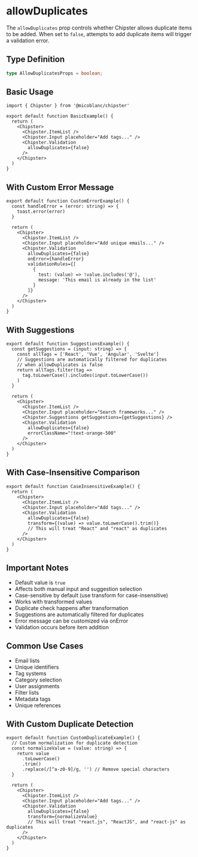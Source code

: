 # allowDuplicates

The `allowDuplicates` prop controls whether Chipster allows duplicate items to be added. When set to `false`, attempts to add duplicate items will trigger a validation error.

## Type Definition
```typescript
type AllowDuplicatesProps = boolean;
```

## Basic Usage

```tsx filename="BasicExample.tsx" copy
import { Chipster } from '@micoblanc/chipster'

export default function BasicExample() {
  return (
    <Chipster>
      <Chipster.ItemList />
      <Chipster.Input placeholder="Add tags..." />
      <Chipster.Validation 
        allowDuplicates={false}
      />
    </Chipster>
  )
}
```

## With Custom Error Message

```tsx filename="CustomErrorExample.tsx" copy
export default function CustomErrorExample() {
  const handleError = (error: string) => {
    toast.error(error)
  }

  return (
    <Chipster>
      <Chipster.ItemList />
      <Chipster.Input placeholder="Add unique emails..." />
      <Chipster.Validation 
        allowDuplicates={false}
        onError={handleError}
        validationRules={[
          {
            test: (value) => !value.includes('@'),
            message: 'This email is already in the list'
          }
        ]}
      />
    </Chipster>
  )
}
```

## With Suggestions

```tsx filename="SuggestionsExample.tsx" copy
export default function SuggestionsExample() {
  const getSuggestions = (input: string) => {
    const allTags = ['React', 'Vue', 'Angular', 'Svelte']
    // Suggestions are automatically filtered for duplicates
    // when allowDuplicates is false
    return allTags.filter(tag => 
      tag.toLowerCase().includes(input.toLowerCase())
    )
  }

  return (
    <Chipster>
      <Chipster.ItemList />
      <Chipster.Input placeholder="Search frameworks..." />
      <Chipster.Suggestions getSuggestions={getSuggestions} />
      <Chipster.Validation 
        allowDuplicates={false}
        errorClassName="!text-orange-500"
      />
    </Chipster>
  )
}
```

## With Case-Insensitive Comparison

```tsx filename="CaseInsensitiveExample.tsx" copy
export default function CaseInsensitiveExample() {
  return (
    <Chipster>
      <Chipster.ItemList />
      <Chipster.Input placeholder="Add tags..." />
      <Chipster.Validation 
        allowDuplicates={false}
        transform={(value) => value.toLowerCase().trim()}
        // This will treat "React" and "react" as duplicates
      />
    </Chipster>
  )
}
```

## Important Notes

- Default value is `true`
- Affects both manual input and suggestion selection
- Case-sensitive by default (use transform for case-insensitive)
- Works with transformed values
- Duplicate check happens after transformation
- Suggestions are automatically filtered for duplicates
- Error message can be customized via onError
- Validation occurs before item addition

## Common Use Cases

- Email lists
- Unique identifiers
- Tag systems
- Category selection
- User assignments
- Filter lists
- Metadata tags
- Unique references

## With Custom Duplicate Detection

```tsx filename="CustomDuplicateExample.tsx" copy
export default function CustomDuplicateExample() {
  // Custom normalization for duplicate detection
  const normalizeValue = (value: string) => {
    return value
      .toLowerCase()
      .trim()
      .replace(/[^a-z0-9]/g, '') // Remove special characters
  }

  return (
    <Chipster>
      <Chipster.ItemList />
      <Chipster.Input placeholder="Add tags..." />
      <Chipster.Validation 
        allowDuplicates={false}
        transform={normalizeValue}
        // This will treat "react.js", "ReactJS", and "react-js" as duplicates
      />
    </Chipster>
  )
}
```